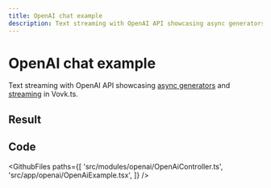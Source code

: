 ```yaml
---
title: OpenAI chat example
description: Text streaming with OpenAI API showcasing async generators and streaming in Vovk.ts
---
```




# OpenAI chat example

Text streaming with OpenAI API showcasing [async generators](https://developer.mozilla.org/en-US/docs/Web/JavaScript/Reference/Global_Objects/AsyncGenerator) and [streaming](https://vovk.dev/controller/streaming) in Vovk.ts.

## Result

<Example>
    <OpenAiExample />
</Example>

## Code

<GithubFiles
  paths={[
    'src/modules/openai/OpenAiController.ts',
    'src/app/openai/OpenAiExample.tsx',
  ]}
/>
